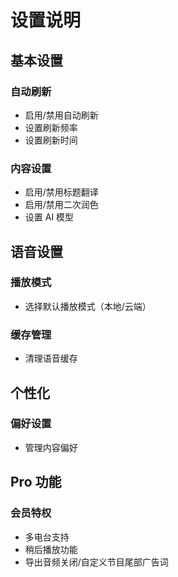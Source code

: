 # 设置说明

## 基本设置

### 自动刷新
- 启用/禁用自动刷新
- 设置刷新频率
- 设置刷新时间

### 内容设置
- 启用/禁用标题翻译
- 启用/禁用二次润色
- 设置 AI 模型

## 语音设置

### 播放模式
- 选择默认播放模式（本地/云端）

### 缓存管理
- 清理语音缓存

## 个性化

### 偏好设置
- 管理内容偏好

## Pro 功能

### 会员特权
- 多电台支持
- 稍后播放功能
- 导出音频关闭/自定义节目尾部广告词

